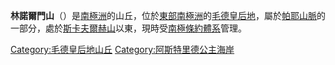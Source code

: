 {{coord|72|4|S|14|33|E|source:GNIS|display=title}}

'''林諾爾門山'''（{{lang-en|Linnormen Hills}}）是[[南極洲|南極洲]]的山丘，位於[[東部南極洲|東部南極洲]]的[[毛德皇后地|毛德皇后地]]，屬於[[帕耶山脈|帕耶山脈]]的一部分，處於[[斯卡夫爾赫山|斯卡夫爾赫山]]以東，現時受[[南極條約體系|南極條約體系]]管理。

{{DEFAULTSORT:Linnormen Hills}}
[[Category:毛德皇后地山丘|Category:毛德皇后地山丘]]
[[Category:阿斯特里德公主海岸|Category:阿斯特里德公主海岸]]


{{PrincessAstridCoast-geo-stub}}